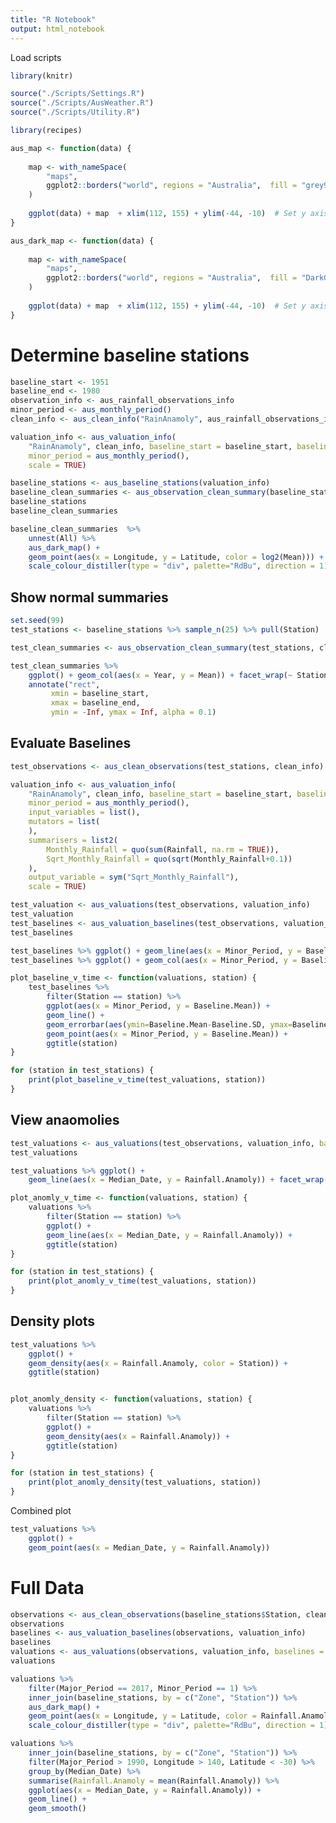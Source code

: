```yaml
---
title: "R Notebook"
output: html_notebook
---
```


Load scripts

```r

library(knitr)

source("./Scripts/Settings.R")
source("./Scripts/AusWeather.R")
source("./Scripts/Utility.R")

library(recipes)

aus_map <- function(data) {
    
    map <- with_nameSpace(
        "maps", 
        ggplot2::borders("world", regions = "Australia",  fill = "grey90", colour = "black")
    )
    
    ggplot(data) + map  + xlim(112, 155) + ylim(-44, -10)  # Set y axis limits
}

aus_dark_map <- function(data) {
    
    map <- with_nameSpace(
        "maps", 
        ggplot2::borders("world", regions = "Australia",  fill = "DarkGrey", colour = "black")
    )
    
    ggplot(data) + map  + xlim(112, 155) + ylim(-44, -10)  # Set y axis limits
}

```

# Determine baseline stations

```r

baseline_start <- 1951
baseline_end <- 1980
observation_info <- aus_rainfall_observations_info
minor_period <- aus_monthly_period()
clean_info <- aus_clean_info("RainAnamoly", aus_rainfall_observations_info, yearly_present_target = 350, clean_years_target = 50)

valuation_info <- aus_valuation_info(
    "RainAnamoly", clean_info, baseline_start = baseline_start, baseline_end = baseline_end, 
    minor_period = aus_monthly_period(), 
    scale = TRUE)

baseline_stations <- aus_baseline_stations(valuation_info)
baseline_clean_summaries <- aus_observation_clean_summary(baseline_stations$Station, clean_info) %>% filter(Clean)
baseline_stations
baseline_clean_summaries 

```

```r

baseline_clean_summaries  %>% 
    unnest(All) %>%
    aus_dark_map() + 
    geom_point(aes(x = Longitude, y = Latitude, color = log2(Mean))) +
    scale_colour_distiller(type = "div", palette="RdBu", direction = 1)
```

## Show normal summaries

```r

set.seed(99)
test_stations <- baseline_stations %>% sample_n(25) %>% pull(Station)

test_clean_summaries <- aus_observation_clean_summary(test_stations, clean_info) %>% unnest(Clean_Yearly) %>% filter(Year_Clean)

test_clean_summaries %>%
    ggplot() + geom_col(aes(x = Year, y = Mean)) + facet_wrap(~ Station) + 
    annotate("rect", 
         xmin = baseline_start, 
         xmax = baseline_end, 
         ymin = -Inf, ymax = Inf, alpha = 0.1)


```

## Evaluate Baselines

```r

test_observations <- aus_clean_observations(test_stations, clean_info)

valuation_info <- aus_valuation_info(
    "RainAnamoly", clean_info, baseline_start = baseline_start, baseline_end = baseline_end, 
    minor_period = aus_monthly_period(),
    input_variables = list(),
    mutators = list(
    ),
    summarisers = list2(
        Monthly_Rainfall = quo(sum(Rainfall, na.rm = TRUE)),
        Sqrt_Monthly_Rainfall = quo(sqrt(Monthly_Rainfall+0.1))
    ),
    output_variable = sym("Sqrt_Monthly_Rainfall"),
    scale = TRUE)

test_valuation <- aus_valuations(test_observations, valuation_info)
test_valuation
test_baselines <- aus_valuation_baselines(test_observations, valuation_info)
test_baselines

```

```r

test_baselines %>% ggplot() + geom_line(aes(x = Minor_Period, y = Baseline.Mean)) + facet_wrap(~ Station) + ggtitle("Test Baselines means")
test_baselines %>% ggplot() + geom_col(aes(x = Minor_Period, y = Baseline.N)) + facet_wrap(~ Station) + ggtitle("Test Baselines Observations")

plot_baseline_v_time <- function(valuations, station) {
    test_baselines %>% 
        filter(Station == station) %>% 
        ggplot(aes(x = Minor_Period, y = Baseline.Mean)) + 
        geom_line() + 
        geom_errorbar(aes(ymin=Baseline.Mean-Baseline.SD, ymax=Baseline.Mean+Baseline.SD), width=.1) +
        geom_point(aes(x = Minor_Period, y = Baseline.Mean)) +
        ggtitle(station)
}

for (station in test_stations) {
    print(plot_baseline_v_time(test_valuations, station))
}


```

## View anaomolies

```r

test_valuations <- aus_valuations(test_observations, valuation_info, baselines = test_baselines)
test_valuations

```

```r

test_valuations %>% ggplot() + 
    geom_line(aes(x = Median_Date, y = Rainfall.Anamoly)) + facet_wrap(~ Station) + ggtitle("Test Baselines means")

plot_anomly_v_time <- function(valuations, station) {
    valuations %>% 
        filter(Station == station) %>% 
        ggplot() + 
        geom_line(aes(x = Median_Date, y = Rainfall.Anamoly)) + 
        ggtitle(station)
}

for (station in test_stations) {
    print(plot_anomly_v_time(test_valuations, station))
}


```

## Density plots

```r

test_valuations %>% 
    ggplot() + 
    geom_density(aes(x = Rainfall.Anamoly, color = Station)) + 
    ggtitle(station)


plot_anomly_density <- function(valuations, station) {
    valuations %>% 
        filter(Station == station) %>% 
        ggplot() + 
        geom_density(aes(x = Rainfall.Anamoly)) + 
        ggtitle(station)
}

for (station in test_stations) {
    print(plot_anomly_density(test_valuations, station))
}


```

Combined plot

```r

test_valuations %>% 
    ggplot() + 
    geom_point(aes(x = Median_Date, y = Rainfall.Anamoly)) 

```

# Full Data

```r

observations <- aus_clean_observations(baseline_stations$Station, clean_info)
observations
baselines <- aus_valuation_baselines(observations, valuation_info)
baselines
valuations <- aus_valuations(observations, valuation_info, baselines = baselines)
valuations

```

```r

valuations %>%
    filter(Major_Period == 2017, Minor_Period == 1) %>%
    inner_join(baseline_stations, by = c("Zone", "Station")) %>%
    aus_dark_map() + 
    geom_point(aes(x = Longitude, y = Latitude, color = Rainfall.Anamoly)) +
    scale_colour_distiller(type = "div", palette="RdBu", direction = 1)

```

```r

valuations %>%
    inner_join(baseline_stations, by = c("Zone", "Station")) %>%
    filter(Major_Period > 1990, Longitude > 140, Latitude < -30) %>%
    group_by(Median_Date) %>%
    summarise(Rainfall.Anamoly = mean(Rainfall.Anamoly)) %>%
    ggplot(aes(x = Median_Date, y = Rainfall.Anamoly)) +
    geom_line() +
    geom_smooth()
    

```